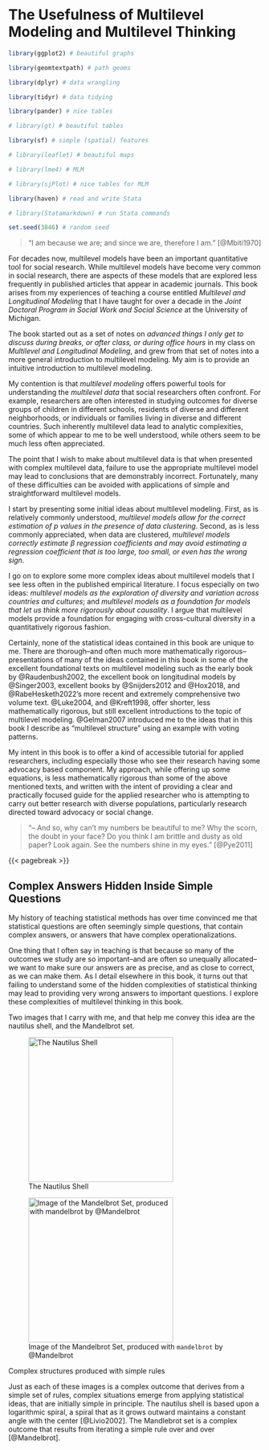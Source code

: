# The Usefulness of Multilevel Modeling and Multilevel Thinking {#sec-multilevel-thinking}

```r

library(ggplot2) # beautiful graphs

library(geomtextpath) # path geoms

library(dplyr) # data wrangling

library(tidyr) # data tidying

library(pander) # nice tables

# library(gt) # beautiful tables

library(sf) # simple (spatial) features

# library(leaflet) # beautiful maps

# library(lme4) # MLM

# library(sjPlot) # nice tables for MLM

library(haven) # read and write Stata

# library(Statamarkdown) # run Stata commands

set.seed(3846) # random seed

```

> "I am because we are; and since we are, therefore I am." [@Mbiti1970]

For decades now, multilevel models have been an important quantitative tool for social research. While multilevel models have become very common in social research, there are aspects of these models that are explored less frequently in published articles that appear in academic journals. This book arises from my experiences of teaching a course entitled *Multilevel and Longitudinal Modeling* that I have taught for over a decade in the *Joint Doctoral Program in Social Work and Social Science* at the University of Michigan.

The book started out as a set of notes on *advanced things I only get to discuss during breaks, or after class, or during office hours* in my class on *Multilevel and Longitudinal Modeling*, and grew from that set of notes into a more general introduction to multilevel modeling. My aim is to provide an intuitive introduction to multilevel modeling. 

My contention is that *multilevel modeling* offers powerful tools for understanding the *multilevel data* that social researchers often confront. For example, researchers are often interested in studying outcomes for diverse groups of children in different schools, residents of diverse and different neighborhoods, or individuals or families living in diverse and different countries. Such inherently multilevel data lead to analytic complexities, some of which appear to me to be well understood, while others seem to be much less often appreciated. 

The point that I wish to make about multilevel data is that when presented with complex multilevel data, failure to use the appropriate multilevel model may lead to conclusions that are demonstrably incorrect. Fortunately, many of these difficulties can be avoided with applications of simple and straightforward multilevel models. \index{correct answers} \index{less wrong}

I start by presenting some initial ideas about multilevel modeling. First, as is relatively commonly understood, *multilevel models allow for the correct estimation of p values in the presence of data clustering*. \index{p values} Second, as is less commonly appreciated, when data are clustered, *multilevel models correctly estimate $\beta$ regression coefficients and may avoid estimating a regression coefficient that is too large, too small, or even has the wrong sign*. \index{sign of coefficients} 

I go on to explore some more complex ideas about multilevel models that I see less often in the published empirical literature. I focus especially on two ideas:  *multilevel models as the exploration of diversity and variation across countries and cultures*; and *multilevel models as a foundation for models that let us think more rigorously about causality*. I argue that multilevel models provide a foundation for engaging with cross-cultural diversity in a quantitatively rigorous fashion. \index{diversity}

Certainly, none of the statistical ideas contained in this book are unique to me. There are thorough--and often much more mathematically rigorous--presentations of many of the ideas contained in this book in some of the excellent foundational texts on multilevel modeling such as the early book by @Raudenbush2002, the excellent book on longitudinal models by @Singer2003, excellent books by @Snijders2012 and @Hox2018, and @RabeHesketh2022's more recent and extremely comprehensive two volume text. @Luke2004, and @Kreft1998, offer shorter, less mathematically rigorous, but still excellent introductions to the topic of multilevel modeling. @Gelman2007 introduced me to the ideas that in this book I describe as "multilevel structure" using an example with voting patterns.

My intent in this book is to offer a kind of accessible tutorial for applied researchers, including especially those who see their research having some advocacy based component. My approach, while offering up some equations, is less mathematically rigorous than some of the above mentioned texts, and written with the intent of providing a clear and practically focused guide for the applied researcher who is attempting to carry out better research with diverse populations, particularly research directed toward advocacy or social change.

> "– And so, why can’t my numbers be beautiful to me? Why the scorn, the doubt in your face? Do you think I am brittle and dusty as old paper? Look again. See the numbers shine in my eyes." [@Pye2011] \index{Eveline Pye}

{{< pagebreak >}}

::: {.callout-tip}
## Complex Answers Hidden Inside Simple Questions

My history of teaching statistical methods has over time convinced me that statistical questions are often seemingly simple questions, that contain complex answers, or answers that have complex operationalizations.

One thing that I often say in teaching is that because so many of the outcomes we study are so important–and are often so unequally allocated–we want to make sure our answers are as precise, and as close to correct, as we can make them. As I detail elsewhere in this book, it turns out that failing to understand some of the hidden complexities of statistical thinking may lead to providing very wrong answers to important questions. I explore these complexities of multilevel thinking in this book.

Two images that I carry with me, and that help me convey this idea are the nautilus shell, and the Mandelbrot set. \index{nautilus shell} \index{Mandelbrot set} \index{complex answers to simple questions}

::: {layout-ncol=2}
![The Nautilus Shell](nautilus-OUP.jpg){height=3in}

![Image of the Mandelbrot Set, produced with `mandelbrot` by @Mandelbrot](mandelbrot.png){height=3in}

Complex structures produced with simple rules
:::

Just as each of these images is a complex outcome that derives from a simple set of rules, complex situations emerge from applying statistical ideas, that are initially simple in principle. The nautilus shell is based upon a logarithmic spiral, a spiral that as it grows outward maintains a constant angle with the center [@Livio2002]. The Mandlebrot set is a complex outcome that results from iterating a simple rule over and over [@Mandelbrot]. 
:::








